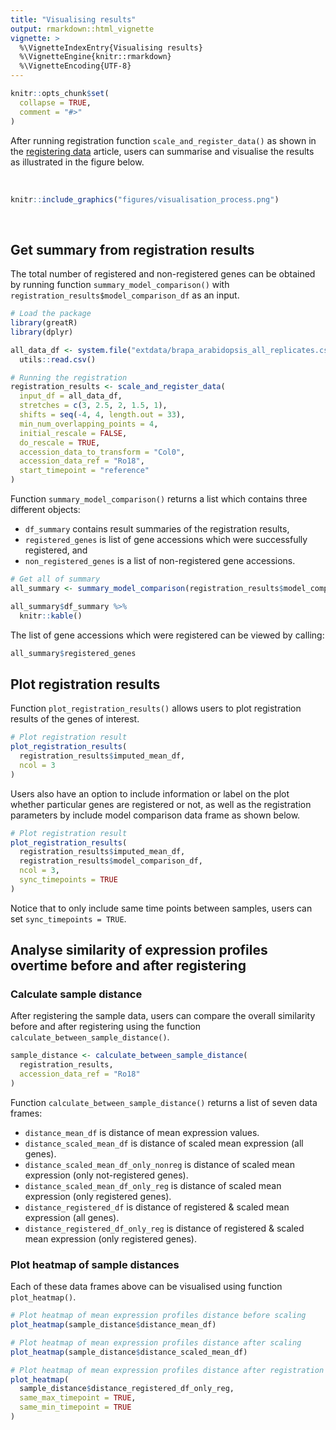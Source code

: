 ```yaml
---
title: "Visualising results"
output: rmarkdown::html_vignette
vignette: >
  %\VignetteIndexEntry{Visualising results}
  %\VignetteEngine{knitr::rmarkdown}
  %\VignetteEncoding{UTF-8}
---
```


```r
knitr::opts_chunk$set(
  collapse = TRUE,
  comment = "#>"
)
```

After running registration function `scale_and_register_data()` as shown in the [registering data](https://ruthkr.github.io/greatR/articles/register-data.html) article, users can summarise and visualise the results as illustrated in the figure below.

<br>

```r
knitr::include_graphics("figures/visualisation_process.png")
```

<br>

## Get summary from registration results

The total number of registered and non-registered genes can be obtained by running function `summary_model_comparison()` with `registration_results$model_comparison_df` as an input. 

```r
# Load the package
library(greatR)
library(dplyr)
```

```r
all_data_df <- system.file("extdata/brapa_arabidopsis_all_replicates.csv", package = "greatR") %>%
  utils::read.csv()

# Running the registration
registration_results <- scale_and_register_data(
  input_df = all_data_df,
  stretches = c(3, 2.5, 2, 1.5, 1),
  shifts = seq(-4, 4, length.out = 33),
  min_num_overlapping_points = 4,
  initial_rescale = FALSE,
  do_rescale = TRUE,
  accession_data_to_transform = "Col0",
  accession_data_ref = "Ro18",
  start_timepoint = "reference"
)
```

Function `summary_model_comparison()` returns a list which contains three different objects: 

- `df_summary` contains result summaries of the registration results, 
- `registered_genes` is list of gene accessions which were successfully registered, and 
- `non_registered_genes` is a list of non-registered gene accessions. 

```r
# Get all of summary
all_summary <- summary_model_comparison(registration_results$model_comparison_df)

all_summary$df_summary %>%
  knitr::kable()
```

The list of gene accessions which were registered can be viewed by calling:

```r
all_summary$registered_genes
```

## Plot registration results

Function `plot_registration_results()` allows users to plot registration results of the genes of interest. 

```r
# Plot registration result
plot_registration_results(
  registration_results$imputed_mean_df,
  ncol = 3
)
```
Users also have an option to include information or label on the plot whether particular genes are registered or not, as well as the registration parameters by include model comparison data frame as shown below. 

```r
# Plot registration result
plot_registration_results(
  registration_results$imputed_mean_df,
  registration_results$model_comparison_df,
  ncol = 3,
  sync_timepoints = TRUE
)
```

Notice that to only include same time points between samples, users can set `sync_timepoints = TRUE`.

## Analyse similarity of expression profiles overtime before and after registering

### Calculate sample distance

After registering the sample data, users can compare the overall similarity before and after registering using the function `calculate_between_sample_distance()`. 

```r
sample_distance <- calculate_between_sample_distance(
  registration_results,
  accession_data_ref = "Ro18"
)
```

Function `calculate_between_sample_distance()` returns a list of seven data frames: 

- `distance_mean_df` is distance of mean expression values.
- `distance_scaled_mean_df` is distance of scaled mean expression (all genes).
- `distance_scaled_mean_df_only_nonreg` is distance of scaled mean expression (only not-registered genes).
- `distance_scaled_mean_df_only_reg` is distance of scaled mean expression (only registered genes).
- `distance_registered_df` is distance of registered & scaled mean expression (all genes).
- `distance_registered_df_only_reg` is distance of registered & scaled mean expression (only registered genes).


### Plot heatmap of sample distances

Each of these data frames above can be visualised using function `plot_heatmap()`. 

```r
# Plot heatmap of mean expression profiles distance before scaling
plot_heatmap(sample_distance$distance_mean_df)
```

```r
# Plot heatmap of mean expression profiles distance after scaling
plot_heatmap(sample_distance$distance_scaled_mean_df)
```

```r
# Plot heatmap of mean expression profiles distance after registration process
plot_heatmap(
  sample_distance$distance_registered_df_only_reg, 
  same_max_timepoint = TRUE, 
  same_min_timepoint = TRUE
)
```
